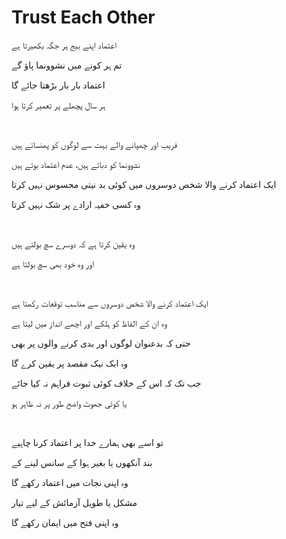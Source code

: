 # Trust Each Other

اعتماد اپنے بیج ہر جگہ بکھیرتا ہے

تم ہر کونے میں نشوونما پاؤ گے

اعتماد بار بار بڑھتا جائے گا

ہر سال پچھلے پر تعمیر کرتا ہوا

<br />

فریب اور چھپانے والے بہت سے لوگوں کو پھنساتے ہیں

نشوونما کو دباتے ہیں، عدم اعتماد بوتے ہیں

ایک اعتماد کرنے والا شخص دوسروں میں کوئی بد نیتی محسوس نہیں کرتا

وہ کسی خفیہ ارادے پر شک نہیں کرتا

<br />

وہ یقین کرتا ہے کہ دوسرے سچ بولتے ہیں

اور وہ خود بھی سچ بولتا ہے

<br />

ایک اعتماد کرنے والا شخص دوسروں سے مناسب توقعات رکھتا ہے

وہ ان کے الفاظ کو ہلکے اور اچھے انداز میں لیتا ہے

حتی کہ بدعنوان لوگوں اور بدی کرنے والوں پر بھی

وہ ایک نیک مقصد پر یقین کرے گا

جب تک کہ اس کے خلاف کوئی ثبوت فراہم نہ کیا جائے

یا کوئی جھوٹ واضح طور پر نہ ظاہر ہو

<br />

تو اسے بھی ہمارے خدا پر اعتماد کرنا چاہیے

بند آنکھوں یا بغیر ہوا کے سانس لینے کے

وہ اپنی نجات میں اعتماد رکھے گا

مشکل یا طویل آزمائش کے لیے تیار

وہ اپنی فتح میں ایمان رکھے گا

<p></p>